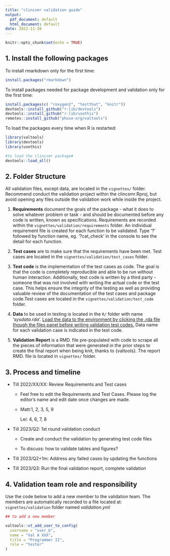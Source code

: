 ```yaml
---
title: "clincsmr validation guide"
output:
  pdf_document: default
  html_document: default
date: 2022-11-28
---
```


```r
knitr::opts_chunk$set(echo = TRUE)
```

## 1. Install the following packages

To install rmarkdown only for the first time:

```r

install.packages("rmarkdown")

```

To install packages needed for package development and validation only for the first time:

```r

install.packages(c( "roxygen2", "testthat", "knitr"))
devtools::install_github("r-lib/devtools")
devtools::install_github("r-lib/usethis")
remotes::install_github("phuse-org/valtools")
```

To load the packages every time when R is restarted:

```r
library(valtools)
library(devtools)
library(usethis)

#to load the clincsmr package#
devtools::load_all()
```

## 2. Folder Structure

All validation files, except data, are located in the `vignettes/` folder. Recommend conduct the validation project within the clincsmr.Rproj, but avoid opening any files outside the validation work while inside the project.

1.  **Requirements** document the goals of the package - what it does to solve whatever problem or task - and should be documented before any code is written, known as specifications. Requirements are recorded within the `vignettes/validation/requirements` folder. An individual requirement file is created for each function to be validated. Type '?' followed by function name, eg. '?cat_check' in the console to see the detail for each function.

2.  **Test cases** are to make sure that the requirements have been met. Test cases are located in the `vignettes/validation/test_cases` folder.

3.  **Test code** is the implementation of the test cases as code. The goal is that the code is completely reproducible and able to be run without human interaction. Additionally, test code is written by a third party - someone that was not involved with writing the actual code or the test case. This helps ensure the integrity of the testing as well as providing valuable review of the documentation of the test cases and package code.Test cases are located in the `vignettes/validation/test_code` folder.

4.  **Data** to be used in testing is located in the `R/` folder with name '*sysdata.rda'.* [Load the data to the environment by clicking the .rda file though the files panel before writing validation test codes.]{.underline} Data name for each validation case is indicated in the test code.

5.  **Validation Report** is a RMD. file pre-populated with code to scrape all the pieces of information that were generated in the prior steps to create the final report when being knit, thanks to {valtools}. The report RMD. file is located in `vignettes/` folder.

## 3. Process and timeline

-   Till 2022/XX/XX: Review Requirements and Test cases

    -   Feel free to edit the Requirements and Test Cases. Please log the editor's name and edit date once changes are made.

    -   Matt:1, 2, 3, 5, 9

        Lei: 4, 6, 7, 8

-   Till 2023/Q2: 1st round validation conduct

    -   Create and conduct the validation by generating test code files

    -   To discuss: how to validate tables and figures?

-   Till 2023/Q2+1m: Address any failed cases by updating the functions

-   Till 2023/Q3: Run the final validation report, complete validation

## 4. Validation team role and responsibility

Use the code below to add a new member to the validation team. The members are automatically recorded to a file located at: `vignettes/validation` folder named *validation.yml*

```r

## to add a new member

valtools::vt_add_user_to_config(
  username = "user_b",
  name = "Val A XXX",
  title = "Programmer II",
  role = "tester"
)
```
